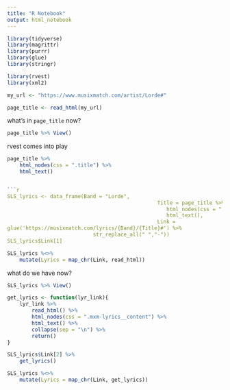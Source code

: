 ```yaml
---
title: "R Notebook"
output: html_notebook
---
```




```r
library(tidyverse)
library(magrittr)
library(purrr)
library(glue)
library(stringr)
```

```r
library(rvest)
library(xml2)
```

```r
my_url <- "https://www.musixmatch.com/artist/Lorde#"

page_title <- read_html(my_url)
```

what's in `page_title` now? 

```r
page_title %>% View()
```

rvest comes into play 

```r
page_title %>% 
	html_nodes(css = ".title") %>% 
	html_text()


```r
SLS_lyrics <- data_frame(Band = "Lorde", 
												 Title = page_title %>% 
												 	html_nodes(css = ".title") %>%
												 	html_text(), 
												 Link = 
glue('https://musixmatch.com/lyrics/{Band}/{Title}#') %>%
	                        str_replace_all(" ","-"))
SLS_lyrics$Link[1]
```


```r
SLS_lyrics %<>%
	mutate(Lyrics = map_chr(Link, read_html))
```

what do we have now? 

```r
SLS_lyrics %>% View()
```

```r
get_lyrics <- function(lyr_link){
	lyr_link %>%
		read_html() %>%
		html_nodes(css = ".mxm-lyrics__content") %>%
		html_text() %>%
		collapse(sep = "\n") %>%
		return()
}
```

```r
SLS_lyrics$Link[2] %>%
	get_lyrics()
```

```r
SLS_lyrics %<>%
	mutate(Lyrics = map_chr(Link, get_lyrics))
```

